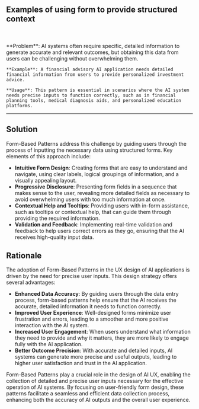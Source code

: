 
## Examples of using form to provide structured context

<br />
<div className='w-full grid grid-cols-1 md:grid-cols-2 gap-x-4 gap-y-8'>
  <SampleUI
    src={Linkedin}
    appName='Generate job description in LinkedIn'
    desc='Linkedin help job posters to generate job description using AI. They collect context via a form to let users enter relevant information related to the jobs. This help build a structured context, makes it easier for AI to generate job description.'
    productUrl='https://www.linkedin.com/'
  />
  <SampleUI
    src={Notion}
    appName='Setup autofill in Notion'
    desc="Notion uses a simple form to collect the context for autofill function. This context will be uses for all the fields that user wants to autofill."
    productUrl='https://www.notion.so'
  />
  <SampleUI
    src={Synthesia}
    appName='Generate video from text in Synthesia'
    desc='Synthesia is a platform to generate video from scripts. They collect the requirement via a form then use it as content for the video. This kind of pattern is useful when the needed context is complex and required structured data.'
    productUrl='https://www.synthesia.io/'
  />

</div>
<br />

   <div className="border border-neutral-200 dark:border-neutral-700 bg-neutral-50 dark:bg-neutral-800 p-8 rounded-lg">
    **Problem**: AI systems often require specific, detailed information to generate accurate and relevant outcomes, but obtaining this data from users can be challenging without overwhelming them.

    **Example**: A financial advisory AI application needs detailed financial information from users to provide personalized investment advice.

    **Usage**: This pattern is essential in scenarios where the AI system needs precise inputs to function correctly, such as in financial planning tools, medical diagnosis aids, and personalized education platforms.

  </div>

---

## Solution

Form-Based Patterns address this challenge by guiding users through the process of inputting the necessary data using structured forms. Key elements of this approach include:

- **Intuitive Form Design**: Creating forms that are easy to understand and navigate, using clear labels, logical groupings of information, and a visually appealing layout.
- **Progressive Disclosure**: Presenting form fields in a sequence that makes sense to the user, revealing more detailed fields as necessary to avoid overwhelming users with too much information at once.
- **Contextual Help and Tooltips**: Providing users with in-form assistance, such as tooltips or contextual help, that can guide them through providing the required information.
- **Validation and Feedback**: Implementing real-time validation and feedback to help users correct errors as they go, ensuring that the AI receives high-quality input data.

## Rationale

The adoption of Form-Based Patterns in the UX design of AI applications is driven by the need for precise user inputs. This design strategy offers several advantages:

- **Enhanced Data Accuracy**: By guiding users through the data entry process, form-based patterns help ensure that the AI receives the accurate, detailed information it needs to function correctly.
- **Improved User Experience**: Well-designed forms minimize user frustration and errors, leading to a smoother and more positive interaction with the AI system.
- **Increased User Engagement**: When users understand what information they need to provide and why it matters, they are more likely to engage fully with the AI application.
- **Better Outcome Precision**: With accurate and detailed inputs, AI systems can generate more precise and useful outputs, leading to higher user satisfaction and trust in the AI application.

Form-Based Patterns play a crucial role in the design of AI UX, enabling the collection of detailed and precise user inputs necessary for the effective operation of AI systems. By focusing on user-friendly form design, these patterns facilitate a seamless and efficient data collection process, enhancing both the accuracy of AI outputs and the overall user experience.
